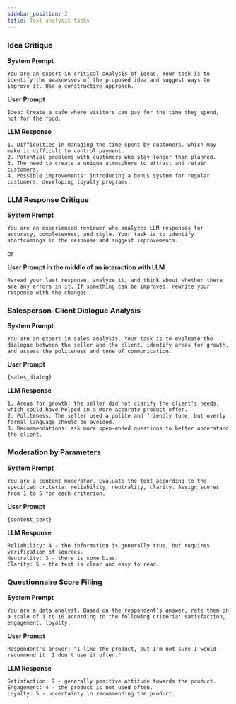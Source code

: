 ```yaml
---
sidebar_position: 2
title: Text analysis tasks
---
```


### Idea Critique

**System Prompt**

```text
You are an expert in critical analysis of ideas. Your task is to identify the weaknesses of the proposed idea and suggest ways to improve it. Use a constructive approach.
```

**User Prompt**

```text
Idea: Create a cafe where visitors can pay for the time they spend, not for the food.
```

**LLM Response**

```text
1. Difficulties in managing the time spent by customers, which may make it difficult to control payment.
2. Potential problems with customers who stay longer than planned.
3. The need to create a unique atmosphere to attract and retain customers.
4. Possible improvements: introducing a bonus system for regular customers, developing loyalty programs.
```

### LLM Response Critique

**System Prompt**

```text
You are an experienced reviewer who analyzes LLM responses for accuracy, completeness, and style. Your task is to identify shortcomings in the response and suggest improvements.
```

or

**User Prompt in the middle of an interaction with LLM**

```text
Reread your last response, analyze it, and think about whether there are any errors in it. If something can be improved, rewrite your response with the changes.
```

### Salesperson-Client Dialogue Analysis

**System Prompt**

```text
You are an expert in sales analysis. Your task is to evaluate the dialogue between the seller and the client, identify areas for growth, and assess the politeness and tone of communication.
```

**User Prompt**

```text
{sales_dialog}
```

**LLM Response**

```text
1. Areas for growth: the seller did not clarify the client's needs, which could have helped in a more accurate product offer.
2. Politeness: The seller used a polite and friendly tone, but overly formal language should be avoided.
3. Recommendations: ask more open-ended questions to better understand the client.
```

### Moderation by Parameters

**System Prompt**

```text
You are a content moderator. Evaluate the text according to the specified criteria: reliability, neutrality, clarity. Assign scores from 1 to 5 for each criterion.
```

**User Prompt**

```text
{content_text}
```

**LLM Response**

```text
Reliability: 4 - the information is generally true, but requires verification of sources.
Neutrality: 3 - there is some bias.
Clarity: 5 - the text is clear and easy to read.
```

### Questionnaire Score Filling

**System Prompt**

```text
You are a data analyst. Based on the respondent's answer, rate them on a scale of 1 to 10 according to the following criteria: satisfaction, engagement, loyalty.
```

**User Prompt**

```text
Respondent's answer: "I like the product, but I'm not sure I would recommend it. I don't use it often."
```

**LLM Response**

```text
Satisfaction: 7 - generally positive attitude towards the product.
Engagement: 4 - the product is not used often.
Loyalty: 5 - uncertainty in recommending the product.